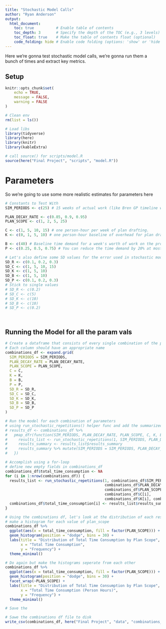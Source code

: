 ```yaml
---
title: "Stochastic Model Calls"
author: "Ryan Anderson"
output:
  html_document:
    toc: true          # Enable table of contents
    toc_depth: 3       # Specify the depth of the TOC (e.g., 3 levels)
    toc_float: true    # Make the table of contents float (optional)
    code_folding: hide # Enable code folding (options: 'show' or 'hide')
---
```


Here we're gonna test stochastic model calls, we're gonna run them a bunch of times and extract key metrics.

## Setup

```r
knitr::opts_chunk$set(
	echo = TRUE,
	message = FALSE,
	warning = FALSE
)
```


```r
# Clean env
rm(list = ls())

# Load libs
library(tidyverse)
library(here)
library(knitr)
library(kableExtra)

```



```r

# call source() for scripts/model.R
source(here("Final Project", "scripts", "model.R"))

```


# Parameters

So we're going to use some more realistic estimates for parameters here

```r

# Constants to Test With
SIM_PERIODS <- c(25) # 15 weeks of actual work (like Bren GP timeline we begin working over 2.5 quarters)

PLAN_DECAY_RATE <- c(0.85, 0.9, 0.95)
PLAN_SCOPE <- c(1, 2, 5, 25) 

C <- c(1, 5, 10, 15) # one person-hour per week of plan drafting. 
K <- c(0, 1, 5, 10) # one person-hour baseline of overhead for plan drafting

B <- c(40) # Baseline time demand for a week's worth of work on the project is 40 person hours
P <- c(0.25, 0.5, 0.75) # You can reduce the time demand by 20% at most by having a perfectly applicable plan. Can try 0.75 and 0.25 in sensitivity analysis.

# Let's also define some SD values for the error used in stochastic model
SD_R <- c(0.1, 0.2, 0.3)
SD_C <- c(1, 5, 10, 15)
SD_K <- c(1, 5, 10)
SD_B <- c(1, 5, 10)
SD_P <- c(0.1, 0.2, 0.3)
# Stick to single values
# SD_R <- c(0.2)
# SD_C <- c(5)
# SD_K <- c(10)
# SD_B <- c(10)
# SD_P <- c(0.2)




```

## Running the Model for all the param vals

```r

# Create a dataframe that consists of every single combination of the parameters
# Each column should have an appropriate name
combinations_df <- expand.grid(
  SIM_PERIODS = SIM_PERIODS,
  PLAN_DECAY_RATE = PLAN_DECAY_RATE,
  PLAN_SCOPE = PLAN_SCOPE,
  C = C,
  K = K,
  B = B,
  P = P,
  SD_R = SD_R,
  SD_C = SD_C,
  SD_K = SD_K,
  SD_B = SD_B,
  SD_P = SD_P
)

```

```r
# Run the model for each combination of parameters
# using run_stochastic_repetitions() helper func and add the summarized results to do the df
# results_df <- combinations_df %>% 
#   pmap_dfr(function(SIM_PERIODS, PLAN_DECAY_RATE, PLAN_SCOPE, C, K, B, P, SD_R, SD_C, SD_K, SD_B, SD_P) {
#     results_list <- run_stochastic_repetitions(1, SIM_PERIODS, PLAN_DECAY_RATE, PLAN_SCOPE, C, K, B, P, SD_R, SD_C, SD_K, SD_B, SD_P)
#     results_summary <- results_list$results_summary
#     results_summary %>% mutate(SIM_PERIODS = SIM_PERIODS, PLAN_DECAY_RATE = PLAN_DECAY_RATE, PLAN_SCOPE = PLAN_SCOPE, C = C, K = K, B = B, P = P, SD_R = SD_R, SD_C = SD_C, SD_K = SD_K, SD_B = SD_B, SD_P = SD_P)
#   })

# Accomplish using a for-loop
# define new empty fields in combinations_df
combinations_df$total_time_consumption <- NA
for (i in 1:nrow(combinations_df)) {
  results_list <- run_stochastic_repetitions(1, combinations_df$SIM_PERIODS[i],
                                             combinations_df$PLAN_DECAY_RATE[i],
                                             combinations_df$PLAN_SCOPE[i], 
                                             combinations_df$C[i], 
                                             combinations_df$K[i], combinations_df$B[i], combinations_df$P[i], combinations_df$SD_R[i], combinations_df$SD_C[i], combinations_df$SD_K[i], combinations_df$SD_B[i], combinations_df$SD_P[i])
  combinations_df$total_time_consumption[i] <- results_list$results_summary$mean_total_time_consumption
}


```

```r
# Using the combinations df, let's look at the distribution of each result by the plan_scope.
# make a histogram for each value of plan_scope
combinations_df %>% 
  ggplot(aes(x = total_time_consumption, fill = factor(PLAN_SCOPE))) +
  geom_histogram(position = "dodge", bins = 30) +
  labs(title = "Distribution of Total Time Consumption by Plan Scope",
       x = "Total Time Consumption",
       y = "Frequency") +
  theme_minimal()

# Do again but make the histograms seperate from each other
combinations_df %>% 
  ggplot(aes(x = total_time_consumption, fill = factor(PLAN_SCOPE))) +
  geom_histogram(position = "dodge", bins = 30) +
  facet_wrap(~PLAN_SCOPE) +
  labs(title = "Distribution of Total Time Consumption by Plan Scope",
       x = "Total Time Consumption (Person Hours)",
       y = "Frequency") +
  theme_minimal()

```

```r
# Save the 
```

```r
# Sawe the combinations df file to disk
write_csv(combinations_df, here("Final Project", "data", "combinations_df.csv"))
```

```r
```

```r
```

